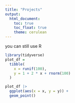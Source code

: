 ```yaml
---
title: "Projects"
output: 
  html_document:
    toc: true
    toc_float: true
    theme: cerulean
---
```




you can still use R

```r
library(tidyverse)
plot_df = 
  tibble(
    x = runif(100),
    y = 1 + 2 * x + rnorm(100)
  )

plot_df |> 
  ggplot(aes(x = x, y = y)) +
  geom_point()
```


